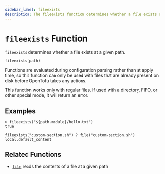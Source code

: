 ```yaml
---
sidebar_label: fileexists
description: The fileexists function determines whether a file exists at a given path.
---
```


# `fileexists` Function

`fileexists` determines whether a file exists at a given path.

```hcl
fileexists(path)
```

Functions are evaluated during configuration parsing rather than at apply time,
so this function can only be used with files that are already present on disk
before OpenTofu takes any actions.

This function works only with regular files. If used with a directory, FIFO,
or other special mode, it will return an error.

## Examples

```
> fileexists("${path.module}/hello.txt")
true
```

```hcl
fileexists("custom-section.sh") ? file("custom-section.sh") : local.default_content
```

## Related Functions

* [`file`](../../language/functions/file.mdx) reads the contents of a file at a given path
